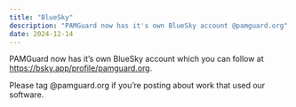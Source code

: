```yaml
---
title: "BlueSky"
description: "PAMGuard now has it's own BlueSky account @pamguard.org"
date: 2024-12-14
---
```


<p>PAMGuard now has it's own BlueSky account which you can follow at <a href="https://bsky.app/profile/pamguard.org" target="pgbspage">https://bsky.app/profile/pamguard.org</a>.</p>

Please tag \@pamguard.org if you're posting about work that used our software.
